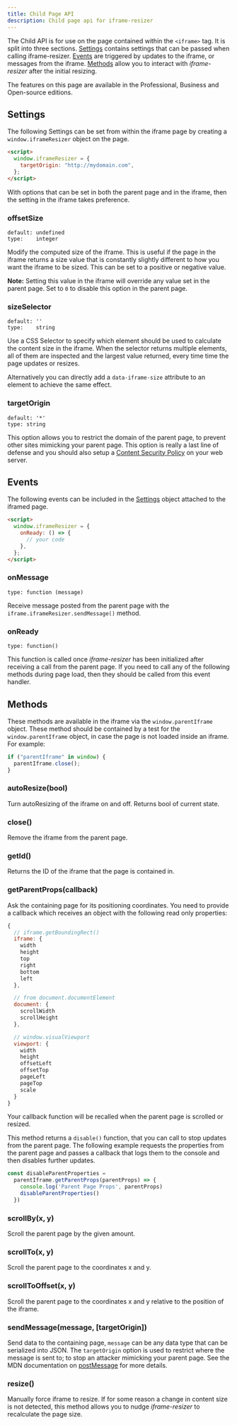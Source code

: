 ```yaml
---
title: Child Page API
description: Child page api for iframe-resizer
---
```


The Child API is for use on the page contained within the `<iframe>` tag. It is split into three sections. 
[Settings](#settings) contains settings that can be passed when calling iframe-resizer. [Events](#events) are 
triggered by updates to the iframe, or messages from the iframe. [Methods](#methods) allow you to interact with 
_iframe-resizer_ after the initial resizing.

<Aside type="note" title="">
  The features on this page are available in the Professional, Business and Open-source editions.
</Aside>

## Settings

The following Settings can be set from within the iframe page by creating a `window.iframeResizer` object on the page.

```html
<script>
  window.iframeResizer = {
    targetOrigin: "http://mydomain.com",
  };
</script>
```

With options that can be set in both the parent page and in the iframe, then the setting in the iframe takes preference. 

### offsetSize

```
default: undefined
type:    integer
```

Modify the computed size of the iframe. This is useful if the page in the iframe returns a size value that is 
constantly slightly different to how you want the iframe to be sized. This can be set to a positive or
negative value.

**Note:** Setting this value in the iframe will override any value set in the parent page. Set to `0` to disable
this option in the parent page.

### sizeSelector

```
default: ''
type:    string
```

Use a CSS Selector to specify which element should be used to calculate the content size in the iframe. When the
selector returns multiple elements, all of them are inspected and the largest value returned, every time time the 
page updates or resizes.

Alternatively you can directly add a `data-iframe-size` attribute to an element to achieve the same effect.

### targetOrigin

```
default: '*'
type: string
```

This option allows you to restrict the domain of the parent page, to prevent other sites mimicking your 
parent page. This option is really a last line of defense and you should also setup a 
<a href="https://developer.mozilla.org/en-US/docs/Web/HTTP/CSP" target="_blank">Content Security Policy</a> 
on your web server.


## Events

The following events can be included in the [Settings](#settings) object attached to the iframed page.

```html
<script>
  window.iframeResizer = {
    onReady: () => {
      // your code
    },
  };
</script>
```

### onMessage

    type: function (message)

Receive message posted from the parent page with the `iframe.iframeResizer.sendMessage()` method.

### onReady

    type: function()

This function is called once _iframe-resizer_ has been initialized after receiving a call from the parent 
page. If you need to call any of the following methods during page load, then they should be called from 
this event handler.

## Methods

These methods are available in the iframe via the `window.parentIframe` object. These method should be
contained by a test for the `window.parentIframe` object, in case the page is not loaded inside an iframe. 
For example:

```js
if ("parentIframe" in window) {
  parentIframe.close();
}
```

### autoResize(<span class="args">bool</span>)

Turn autoResizing of the iframe on and off. Returns bool of current state.

### close()

Remove the iframe from the parent page.

### getId()

Returns the ID of the iframe that the page is contained in.

### getParentProps(<span class="args">callback</span>)

Ask the containing page for its positioning coordinates. You need to provide a callback which receives an 
object with the following read only properties:

```js
{
  // iframe.getBoundingRect()
  iframe: {
    width
    height
    top
    right
    bottom
    left
  },

  // from document.documentElement
  document: {
    scrollWidth
    scrollHeight
  },

  // window.visualViewport
  viewport: {
    width
    height
    offsetLeft
    offsetTop
    pageLeft
    pageTop
    scale
  }
}
```

Your callback function will be recalled when the parent page is scrolled or resized.

This method returns a `disable()` function, that you can call to stop updates from
the parent page. The following example requests the properties from the parent page
and passes a callback that logs them to the console and then disables further updates.

```js
const disableParentProperties = 
  parentIframe.getParentProps(parentProps) => {
    console.log('Parent Page Props', parentProps)
    disableParentProperties()
  })
```

### scrollBy(<span class="args">x, y</span>)

Scroll the parent page by the given amount.

### scrollTo(<span class="args">x, y</span>)

Scroll the parent page to the coordinates x and y.

### scrollToOffset(<span class="args">x, y</span>)

Scroll the parent page to the coordinates x and y relative to the position of the iframe.

### sendMessage(<span class="args">message, [targetOrigin]</span>)

Send data to the containing page, `message` can be any data type that can be serialized into JSON. 
The `targetOrigin` option is used to restrict where the message is sent to; to stop an attacker
mimicking your parent page. See the MDN documentation on 
[postMessage](https://developer.mozilla.org/en-US/docs/Web/API/Window.postMessage) for more details.

### resize()

Manually force iframe to resize. If for some reason a change in content size is not detected, this 
method allows you to nudge _iframe-resizer_ to recalculate the page size.

<FeedbackComponent />
